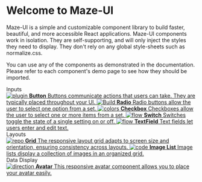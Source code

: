 
<Meta title="Introduction" />

<style>{`
  .subheading {
    --mediumdark: '#999999';
    font-weight: 900;
    font-size: 13px;
    color: #999;
    letter-spacing: 6px;
    line-height: 24px;
    text-transform: uppercase;
    margin-bottom: 12px;
    margin-top: 40px;
  }

  .link-list {
    display: grid;
    grid-template-columns: 1fr;
    /* grid-template-rows: 1fr 1fr; */
    row-gap: 10px;
  }

  @media (min-width: 620px) {
    .link-list {
      row-gap: 20px;
      column-gap: 20px;
      grid-template-columns: 1fr 1fr;
    }
  }

  @media all and (-ms-high-contrast:none) {
  .link-list {
      display: -ms-grid;
      -ms-grid-columns: 1fr 1fr;
      -ms-grid-rows: 1fr 1fr;
    }
  }

  .link-item {
    display: block;
    padding: 20px 30px 20px 15px;
    border: 1px solid #00000010;
    border-radius: 5px;
    transition: background 150ms ease-out, border 150ms ease-out, transform 150ms ease-out;
    color: #333333;
    display: flex;
    align-items: flex-start;
  }

  .link-item:hover {
    border-color: #1EA7FD50;
    transform: translate3d(0, -3px, 0);
    box-shadow: rgba(0, 0, 0, 0.08) 0 3px 10px 0;
  }

  .link-item:active {
    border-color: #1EA7FD;
    transform: translate3d(0, 0, 0);
  }

  .link-item strong {
    font-weight: 700;
    display: block;
    margin-bottom: 2px;
  }
  
  .link-item img {
    height: 40px;
    width: 40px;
    margin-right: 15px;
    flex: none;
  }

  .link-item span {
    font-size: 14px;
    line-height: 20px;
  }

  .tip {
    display: inline-block;
    border-radius: 1em;
    font-size: 11px;
    line-height: 12px;
    font-weight: 700;
    background: #E7FDD8;
    color: #66BF3C;
    padding: 4px 12px;
    margin-right: 10px;
    vertical-align: top;
  }

  .tip-wrapper {
    font-size: 13px;
    line-height: 20px;
    margin-top: 40px;
    margin-bottom: 40px;
  }

  .tip-wrapper code {
    font-size: 12px;
    display: inline-block;
  }

  
`}</style>

# Welcome to Maze-UI

Maze-UI is a simple and customizable component library to build faster, beautiful, and more accessible React applications. Maze-UI components work in isolation. They are self-supporting, and will only inject the styles they need to display. They don't rely on any global style-sheets such as normalize.css.

You can use any of the components as demonstrated in the documentation. Please refer to each component's demo page to see how they should be imported.

<div className="subheading">Inputs</div>

<div className="link-list">
  <a className="link-item" href="../?path=/docs/inputs-button--default">
    <img src={Plugin} alt="plugin" />
    <span>
      <strong>Button</strong>
      Buttons communicate actions that users can take. They are typically placed
      throughout your UI.
    </span>
  </a>
  <a
    className="link-item"
    href="../?path=/docs/inputs-radio--default"
  >
    <img src={StackAlt} alt="Build" />
    <span>
      <strong>Radio</strong>
      Radio buttons allow the user to select one option from a set.
    </span>
  </a>
  <a
    className="link-item"
    href="../?path=/docs/inputs-checkbox--default"
  >
    <img src={Colors} alt="colors" />
    <span>
      <strong>Checkbox</strong>
      Checkboxes allow the user to select one or more items from a set.
    </span>
  </a>
  <a
    className="link-item"
    href="../?path=/docs/inputs-switch--default"
  >
    <img src={Flow} alt="flow" />
    <span>
      <strong>Switch</strong>
      Switches toggle the state of a single setting on or off.
    </span>
  </a>
  <a
    className="link-item"
    href="../?path=/docs/inputs-text-field--default"
  >
    <img src={Comments} alt="flow" />
    <span>
      <strong>TextField</strong>
      Text fields let users enter and edit text.
    </span>
  </a>
</div>

<div className="subheading">Layouts</div>

<div className="link-list">
  <a className="link-item" href="../?path=/docs/layouts-grid--default">
    <img src={Repo} alt="repo" />
    <span>
      <strong>Grid</strong>
      The responsive layout grid adapts to screen size and orientation, ensuring consistency across layouts.
    </span>
  </a>
  <a className="link-item" href="../?path=/docs/layouts-image-list--default">
    <img src={Code} alt="code" />
    <span>
      <strong>Image List</strong>
     Image lists display a collection of images in an organized grid.
    </span>
  </a>
</div>

<div className="subheading">Data Display</div>

<div className="link-list">
   <a
    className="link-item"
    href="../?path=/docs/data-display-avatar--default"
  >
    <img src={Direction} alt="direction" />
    <span>
      <strong>Avatar</strong>
      This responsive avatar component allows you to place your avatar easily.
    </span>
  </a>
</div>

<!-- <div className="tip-wrapper">
  <span className="tip">Tip</span>Edit the Markdown in{" "}
  <code>src/stories/Introduction.stories.mdx</code>
</div> -->

<!-- <a
    className="link-item"
    href="https://storybook.js.org/tutorials/"
    target="_blank"
  >
    <img src={Direction} alt="direction" />
    <span>
      <strong>In-depth guides</strong>
      Best practices from leading teams
    </span>
  </a>
  <a
    className="link-item"
    href="https://github.com/storybookjs/storybook"
    target="_blank"
  >
    <img src={Code} alt="code" />
    <span>
      <strong>GitHub project</strong>
      View the source and add issues
    </span>
  </a>
  <a className="link-item" href="https://discord.gg/storybook" target="_blank">
    <img src={Comments} alt="comments" />
    <span>
      <strong>Discord chat</strong>
      Chat with maintainers and the community
    </span>
  </a> -->